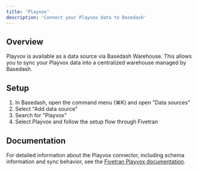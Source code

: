 ```yaml
---
title: 'Playvox'
description: 'Connect your Playvox data to Basedash'
---
```


## Overview

Playvox is available as a data source via Basedash Warehouse. This allows you to sync your Playvox data into a centralized warehouse managed by Basedash.

## Setup

1. In Basedash, open the command menu (⌘K) and open "Data sources"
2. Select "Add data source"
3. Search for "Playvox"
4. Select Playvox and follow the setup flow through Fivetran

## Documentation

For detailed information about the Playvox connector, including schema information and sync behavior, see the [Fivetran Playvox documentation](https://fivetran.com/docs/connectors/applications/playvox).
